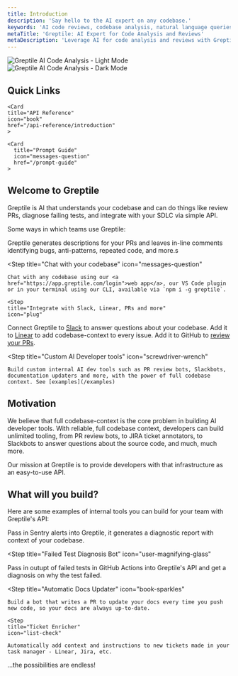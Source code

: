 ```yaml
---
title: Introduction
description: 'Say hello to the AI expert on any codebase.'
keywords: 'AI code reviews, codebase analysis, natural language queries, GitHub integration, Slack integration, PR review bot'
metaTitle: 'Greptile: AI Expert for Code Analysis and Reviews'
metaDescription: 'Leverage AI for code analysis and reviews with Greptile. Get expert insights on your codebase through natural language queries and integrations.'
---
```


<img
  className="block dark:hidden"
  src="/images/hero-light.svg"
  alt="Greptile AI Code Analysis - Light Mode"
/>
<img
  className="hidden dark:block"
  src="/images/hero-dark.svg"
  alt="Greptile AI Code Analysis - Dark Mode"
/>

<h2>Quick Links</h2>
<CardGroup cols={2}>
    <Card
      title="Code Review Bot"
      icon="user-magnifying-glass"
      href="/apps/code-review"
    >
  </Card>

  <Card
    title="Greptile API Quickstart"
    icon="rocket"
    href="/quickstart"
    >
  </Card>

    <Card
    title="API Reference"
    icon="book"
    href="/api-reference/introduction"
    >
  </Card>

    <Card
      title="Prompt Guide"
      icon="messages-question"
      href="/prompt-guide"
    >
  </Card>

</CardGroup>

<h2>Welcome to Greptile</h2>

Greptile is AI that understands your codebase and can do things like review PRs, diagnose failing tests, and integrate with your SDLC via simple API. 

Some ways in which teams use Greptile:

<Steps>
  <Step
    title="AI-powered code reviews"
    icon="user-magnifying-glass"
  >
    Greptile generates descriptions for your PRs and leaves  in-line comments identifying bugs, anti-patterns, repeated code, and more.s
  </Step>

  <Step
    title="Chat with your codebase"
    icon="messages-question"
  >
    Chat with any codebase using our <a href="https://app.greptile.com/login">web app</a>, our VS Code plugin or in your terminal using our CLI, available via `npm i -g greptile`.
  </Step>

    <Step
    title="Integrate with Slack, Linear, PRs and more"
    icon="plug"
  >
  Connect Greptile to [Slack](/apps/slackbot) to answer questions about your codebase. Add it to [Linear](/apps/linear) to add codebase-context to every issue. Add it to GitHub to [review your PRs](/apps/code-review). 
 </Step>

  <Step
    title="Custom AI Developer tools"
    icon="screwdriver-wrench"
  >
    Build custom internal AI dev tools such as PR review bots, Slackbots, documentation updaters and more, with the power of full codebase context. See [examples](/examples)
  </Step>
</Steps>


## Motivation

We believe that full codebase-context is the core problem in building AI developer tools. With reliable, full codebase context, developers can build unlimited tooling, from PR review bots, to JIRA ticket annotators, to Slackbots to answer questions about the source code, and much, much more.

Our mission at Greptile is to provide developers with that infrastructure as an easy-to-use API.

## What will you build?

Here are some examples of internal tools you can build for your team with Greptile's API:

<Steps>
  <Step
    title="Incident assistant"
    icon="slack"
  >
    Pass in Sentry alerts into Greptile, it generates a diagnostic report with context of your codebase.
  </Step>

  <Step
    title="Failed Test Diagnosis Bot"
    icon="user-magnifying-glass"
  >
  Pass in outupt of failed tests in GitHub Actions into Greptile's API and get a diagnosis on why the test failed.
  </Step>

  <Step
    title="Automatic Docs Updater"
    icon="book-sparkles"
  >
    Build a bot that writes a PR to update your docs every time you push new code, so your docs are always up-to-date.
  </Step>

    <Step
    title="Ticket Enricher"
    icon="list-check"
  >
    Automatically add context and instructions to new tickets made in your task manager - Linear, Jira, etc.
  </Step>

</Steps>
...the possibilities are endless!